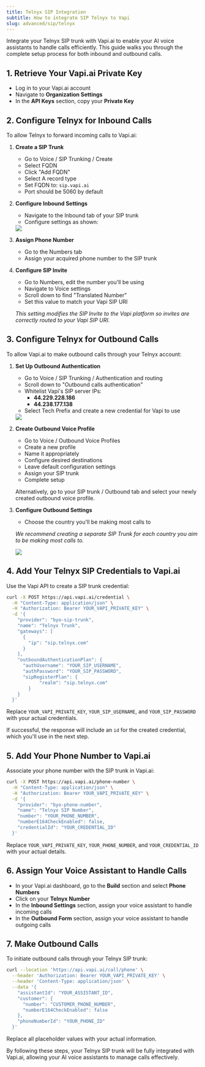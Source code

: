 ```yaml
---
title: Telnyx SIP Integration
subtitle: How to integrate SIP Telnyx to Vapi
slug: advanced/sip/telnyx
---
```


Integrate your Telnyx SIP trunk with Vapi.ai to enable your AI voice assistants to handle calls efficiently. This guide walks you through the complete setup process for both inbound and outbound calls.

## 1. Retrieve Your Vapi.ai Private Key

- Log in to your Vapi.ai account
- Navigate to **Organization Settings**
- In the **API Keys** section, copy your **Private Key**

## 2. Configure Telnyx for Inbound Calls

To allow Telnyx to forward incoming calls to Vapi.ai:

1. **Create a SIP Trunk**
   - Go to Voice / SIP Trunking / Create
   - Select FQDN
   - Click "Add FQDN"
   - Select A record type
   - Set FQDN to: `sip.vapi.ai`
   - Port should be 5060 by default

2. **Configure Inbound Settings**
   - Navigate to the Inbound tab of your SIP trunk
   - Configure settings as shown:
   <Frame>
     <img src="../../static/images/sip/telynx-inbound.png" />
   </Frame>

3. **Assign Phone Number**
   - Go to the Numbers tab
   - Assign your acquired phone number to the SIP trunk

4. **Configure SIP Invite**
   - Go to Numbers, edit the number you'll be using
   - Navigate to Voice settings
   - Scroll down to find "Translated Number"
   - Set this value to match your Vapi SIP URI

   *This setting modifies the SIP Invite to the Vapi platform so invites are correctly routed to your Vapi SIP URI.*

## 3. Configure Telnyx for Outbound Calls

To allow Vapi.ai to make outbound calls through your Telnyx account:

1. **Set Up Outbound Authentication**
   - Go to Voice / SIP Trunking / Authentication and routing
   - Scroll down to "Outbound calls authentication"
   - Whitelist Vapi's SIP server IPs:
     - **44.229.228.186**
     - **44.238.177.138**
   - Select Tech Prefix and create a new credential for Vapi to use
   <Frame>
     <img src="../../static/images/sip/telynx-outbound-auth.png" />
   </Frame>

2. **Create Outbound Voice Profile**
   - Go to Voice / Outbound Voice Profiles
   - Create a new profile
   - Name it appropriately
   - Configure desired destinations
   - Leave default configuration settings
   - Assign your SIP trunk
   - Complete setup

   Alternatively, go to your SIP trunk / Outbound tab and select your newly created outbound voice profile.

3. **Configure Outbound Settings**
   - Choose the country you'll be making most calls to
   
   *We recommend creating a separate SIP Trunk for each country you aim to be making most calls to.*
   <Frame>
     <img src="../../static/images/sip/telynx-outbound-settings.png" />
   </Frame>

## 4. Add Your Telnyx SIP Credentials to Vapi.ai

Use the Vapi API to create a SIP trunk credential:

```bash
curl -X POST https://api.vapi.ai/credential \
  -H "Content-Type: application/json" \
  -H "Authorization: Bearer YOUR_VAPI_PRIVATE_KEY" \
  -d '{
    "provider": "byo-sip-trunk",
    "name": "Telnyx Trunk",
    "gateways": [
      {
        "ip": "sip.telnyx.com"
      }
    ],
    "outboundAuthenticationPlan": {
      "authUsername": "YOUR_SIP_USERNAME",
      "authPassword": "YOUR_SIP_PASSWORD",
	  "sipRegisterPlan": {
            "realm": "sip.telnyx.com"
        }
    }
  }'
```

Replace `YOUR_VAPI_PRIVATE_KEY`, `YOUR_SIP_USERNAME`, and `YOUR_SIP_PASSWORD` with your actual credentials.

If successful, the response will include an `id` for the created credential, which you'll use in the next step.

## 5. Add Your Phone Number to Vapi.ai

Associate your phone number with the SIP trunk in Vapi.ai:

```bash
curl -X POST https://api.vapi.ai/phone-number \
  -H "Content-Type: application/json" \
  -H "Authorization: Bearer YOUR_VAPI_PRIVATE_KEY" \
  -d '{
    "provider": "byo-phone-number",
    "name": "Telnyx SIP Number",
    "number": "YOUR_PHONE_NUMBER",
    "numberE164CheckEnabled": false,
    "credentialId": "YOUR_CREDENTIAL_ID"
  }'
```

Replace `YOUR_VAPI_PRIVATE_KEY`, `YOUR_PHONE_NUMBER`, and `YOUR_CREDENTIAL_ID` with your actual details.

## 6. Assign Your Voice Assistant to Handle Calls

- In your Vapi.ai dashboard, go to the **Build** section and select **Phone Numbers**
- Click on your **Telnyx Number**
- In the **Inbound Settings** section, assign your voice assistant to handle incoming calls
- In the **Outbound Form** section, assign your voice assistant to handle outgoing calls

## 7. Make Outbound Calls

To initiate outbound calls through your Telnyx SIP trunk:

```bash
curl --location 'https://api.vapi.ai/call/phone' \
  --header 'Authorization: Bearer YOUR_VAPI_PRIVATE_KEY' \
  --header 'Content-Type: application/json' \
  --data '{
    "assistantId": "YOUR_ASSISTANT_ID",
    "customer": {
      "number": "CUSTOMER_PHONE_NUMBER",
      "numberE164CheckEnabled": false
    },
    "phoneNumberId": "YOUR_PHONE_ID"
  }'
```

Replace all placeholder values with your actual information.

By following these steps, your Telnyx SIP trunk will be fully integrated with Vapi.ai, allowing your AI voice assistants to manage calls effectively.